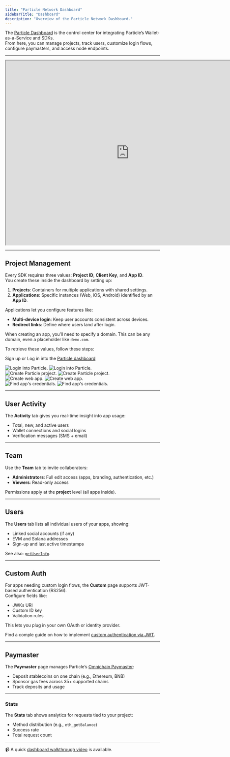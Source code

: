 ```yaml
---
title: "Particle Network Dashboard"
sidebarTitle: "Dashboard"
description: "Overview of the Particle Network Dashboard."
---
```


The [Particle Dashboard](https://dashboard.particle.network) is the control center for integrating Particle’s Wallet-as-a-Service and SDKs.  
From here, you can manage projects, track users, customize login flows, configure paymasters, and access node endpoints.

***

<Frame caption="Particle Network dashboard.">
<iframe 
  width="800"
  height="600" 
  src="https://dashboard.particle.network"> 
</iframe>
</Frame>

---

## Project Management

Every SDK requires three values: **Project ID**, **Client Key**, and **App ID**.  
You create these inside the dashboard by setting up:

1. **Projects**: Containers for multiple applications with shared settings.  
2. **Applications**: Specific instances (Web, iOS, Android) identified by an **App ID**.  

Applications let you configure features like:  
- **Multi-device login**: Keep user accounts consistent across devices.  
- **Redirect links**: Define where users land after login.

<Note>When creating an app, you’ll need to specify a domain. This can be any domain, even a placeholder like `demo.com`.</Note>

To retrieve these values, follow these steps:

<AccordionGroup>
  <Accordion title="Access the Particle Dashboard">

Sign up or Log in into the [Particle dashboard](https://dashboard.particle.network/)

<div className="flex justify-center">
<img
  className="block h-64 dark:hidden"
  src="/social-logins/images/login.png"
  alt="Login into Particle."
/>
<img
  className="hidden h-64 dark:block"
  src="/social-logins/images/login.png"
  alt="Login into Particle."
/>
</div>
 </Accordion>
<Accordion title="Create a new project or enter an existing project">
<div className="flex justify-center">
<img
  className="block h-64 dark:hidden"
  src="/social-logins/images/project.png"
  alt="Create Particle project."
/>
<img
  className="hidden h-64 dark:block"
  src="/social-logins/images/project.png"
  alt="Create Particle project."
/>
</div>
</Accordion>

<Accordion title="Create a new web application, or skip this step if you already have one">
    <div className="flex justify-center">
        <img
            className="block h-64 dark:hidden"
            src="/social-logins/images/web-app.png"
            alt="Create web app."
        />
        <img
            className="hidden h-64 dark:block"
            src="/social-logins/images/web-app.png"
            alt="Create web app."
        />
    </div>
</Accordion>

<Accordion title="Retrieve the project ID (`projectId`), the client key (`clientKey`), and the application ID (`appId`)">
<div className="flex justify-center">
<img
  className="block h-64 dark:hidden"
  src="/social-logins/images/credentials.png"
  alt="Find app's credentials."
/>
<img
  className="hidden h-64 dark:block"
  src="/social-logins/images/credentials.png"
  alt="Find app's credentials."
/>
</div>
</Accordion>
</AccordionGroup>

---

## User Activity

The **Activity** tab gives you real-time insight into app usage:  
- Total, new, and active users  
- Wallet connections and social logins  
- Verification messages (SMS + email)  

---

## Team

Use the **Team** tab to invite collaborators:  
- **Administrators**: Full edit access (apps, branding, authentication, etc.)  
- **Viewers**: Read-only access  

Permissions apply at the **project** level (all apps inside).  

---

## Users

The **Users** tab lists all individual users of your apps, showing:  
- Linked social accounts (if any)  
- EVM and Solana addresses  
- Sign-up and last active timestamps  

See also: [`getUserInfo`](/social-logins/api/server/getuserinfo).  

---

## Custom Auth

For apps needing custom login flows, the **Custom** page supports JWT-based authentication (RS256).  
Configure fields like:  
- JWKs URI  
- Custom ID key  
- Validation rules  

This lets you plug in your own OAuth or identity provider.  

<Note>Find a comple guide on how to implement [custom authentication via JWT](/social-logins/configuration/auth/jwt).</Note>

---

## Paymaster

The **Paymaster** page manages Particle’s [Omnichain Paymaster](/guides/integrations/aa/paymaster):  
- Deposit stablecoins on one chain (e.g., Ethereum, BNB)  
- Sponsor gas fees across 35+ supported chains  
- Track deposits and usage  

---

### Stats  
The **Stats** tab shows analytics for requests tied to your project:  
- Method distribution (e.g., `eth_getBalance`)  
- Success rate  
- Total request count  

---

<Note>📹 A quick [dashboard walkthrough video](https://www.youtube.com/embed/d7DYCMNDmjo) is available.</Note>
